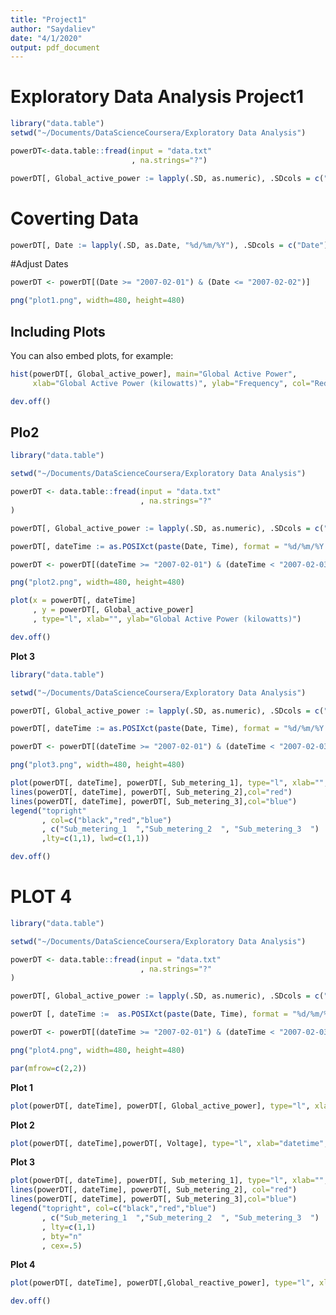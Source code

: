 ```yaml
---
title: "Project1"
author: "Saydaliev"
date: "4/1/2020"
output: pdf_document
---
```

Exploratory Data Analysis Project1
========================


```r
library("data.table")
setwd("~/Documents/DataScienceCoursera/Exploratory Data Analysis")
```


```r
powerDT<-data.table::fread(input = "data.txt"
                           , na.strings="?")

powerDT[, Global_active_power := lapply(.SD, as.numeric), .SDcols = c("Global_active_power")]
```

# Coverting Data
```r
powerDT[, Date := lapply(.SD, as.Date, "%d/%m/%Y"), .SDcols = c("Date")]

```

#Adjust Dates
```r
powerDT <- powerDT[(Date >= "2007-02-01") & (Date <= "2007-02-02")]

png("plot1.png", width=480, height=480)
```

## Including Plots

You can also embed plots, for example:

```r
hist(powerDT[, Global_active_power], main="Global Active Power", 
     xlab="Global Active Power (kilowatts)", ylab="Frequency", col="Red")

dev.off()
```
## Plo2 

```r
library("data.table")

setwd("~/Documents/DataScienceCoursera/Exploratory Data Analysis")
```

```r
powerDT <- data.table::fread(input = "data.txt"
                             , na.strings="?"
)
```


```r
powerDT[, Global_active_power := lapply(.SD, as.numeric), .SDcols = c("Global_active_power")]
```


```r
powerDT[, dateTime := as.POSIXct(paste(Date, Time), format = "%d/%m/%Y %H:%M:%S")]
```

```r
powerDT <- powerDT[(dateTime >= "2007-02-01") & (dateTime < "2007-02-03")]
```

```r
png("plot2.png", width=480, height=480)
```


```r
plot(x = powerDT[, dateTime]
     , y = powerDT[, Global_active_power]
     , type="l", xlab="", ylab="Global Active Power (kilowatts)")

dev.off()
```

**Plot 3**

```r
library("data.table")

setwd("~/Documents/DataScienceCoursera/Exploratory Data Analysis")
```

```r
powerDT[, Global_active_power := lapply(.SD, as.numeric), .SDcols = c("Global_active_power")]

powerDT[, dateTime := as.POSIXct(paste(Date, Time), format = "%d/%m/%Y %H:%M:%S")]

powerDT <- powerDT[(dateTime >= "2007-02-01") & (dateTime < "2007-02-03")]

png("plot3.png", width=480, height=480)
```

```r
plot(powerDT[, dateTime], powerDT[, Sub_metering_1], type="l", xlab="", ylab="Energy sub metering")
lines(powerDT[, dateTime], powerDT[, Sub_metering_2],col="red")
lines(powerDT[, dateTime], powerDT[, Sub_metering_3],col="blue")
legend("topright"
       , col=c("black","red","blue")
       , c("Sub_metering_1  ","Sub_metering_2  ", "Sub_metering_3  ")
       ,lty=c(1,1), lwd=c(1,1))

dev.off()
```

# **PLOT 4**
```r
library("data.table")

setwd("~/Documents/DataScienceCoursera/Exploratory Data Analysis")
```

```r
powerDT <- data.table::fread(input = "data.txt"
                             , na.strings="?"
)

powerDT[, Global_active_power := lapply(.SD, as.numeric), .SDcols = c("Global_active_power")]

powerDT [, dateTime :=  as.POSIXct(paste(Date, Time), format = "%d/%m/%Y %H:%M:%S")

powerDT <- powerDT[(dateTime >= "2007-02-01") & (dateTime < "2007-02-03")]

png("plot4.png", width=480, height=480)

par(mfrow=c(2,2))
```

**Plot 1**
```r
plot(powerDT[, dateTime], powerDT[, Global_active_power], type="l", xlab="", ylab="Global Active Power")
```

**Plot 2**
```r
plot(powerDT[, dateTime],powerDT[, Voltage], type="l", xlab="datetime", ylab="Voltage")

```
**Plot 3**
```r
plot(powerDT[, dateTime], powerDT[, Sub_metering_1], type="l", xlab="", ylab="Energy sub metering")
lines(powerDT[, dateTime], powerDT[, Sub_metering_2], col="red")
lines(powerDT[, dateTime], powerDT[, Sub_metering_3],col="blue")
legend("topright", col=c("black","red","blue")
       , c("Sub_metering_1  ","Sub_metering_2  ", "Sub_metering_3  ")
       , lty=c(1,1)
       , bty="n"
       , cex=.5) 
```


**Plot 4**
```r
plot(powerDT[, dateTime], powerDT[,Global_reactive_power], type="l", xlab="datetime", ylab="Global_reactive_power")

dev.off()
```




